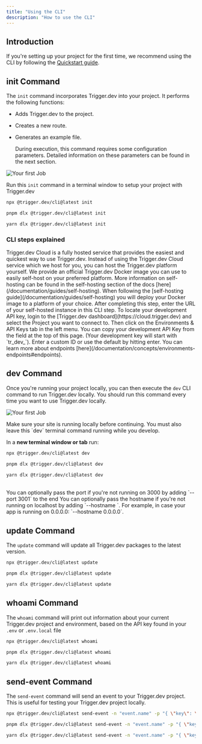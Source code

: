 ```yaml
---
title: "Using the CLI"
description: "How to use the CLI"
---
```


<Snippet file="v2-deprecation-warning.mdx" />

## Introduction

If you're setting up your project for the first time, we recommend using the CLI by following the [Quickstart guide](/documentation/quickstart).

## init Command

The `init` command incorporates Trigger.dev into your project. It performs the following functions:

- Adds Trigger.dev to the project.
- Creates a new route.
- Generates an example file.

  During execution, this command requires some configuration parameters. Detailed information on these parameters can be found in the next section.

![Your first Job](/images/cli-init.gif)

Run this `init` command in a terminal window to setup your project with Trigger.dev

<CodeGroup>

```bash npm
npx @trigger.dev/cli@latest init
```

```bash pnpm
pnpm dlx @trigger.dev/cli@latest init
```

```bash yarn
yarn dlx @trigger.dev/cli@latest init
```

</CodeGroup>

### CLI steps explained

<AccordionGroup>
  <Accordion title="Are you using the Trigger.dev cloud or self-hosted?">
    <ResponseField name="Option 1: Trigger.dev Cloud">
      Trigger.dev Cloud is a fully hosted service that provides the easiest and quickest way to use Trigger.dev.
    </ResponseField>
    <ResponseField name="Option 2: Self-hosted">
      Instead of using the Trigger.dev Cloud service which we host for you, you
      can host the Trigger.dev platform yourself. We provide an official
      Trigger.dev Docker image you can use to easily self-host on your preferred
      platform. More information on self-hosting can be found in the
      self-hosting section of the docs
      [here](/documentation/guides/self-hosting).
      <Accordion title="Enter the URL of your self-hosted Trigger.dev instance">
        When following the [self-hosting guide](/documentation/guides/self-hosting) you will deploy your Docker image to a platform of your choice. After completing this step, enter the URL of your self-hosted instance in this CLI step. 
      </Accordion>
    </ResponseField>

  </Accordion>

<Accordion title="Enter your development API key">
  To locate your development API key, login to the [Trigger.dev
  dashboard](https://cloud.trigger.dev) and select the Project you want to connect to. Then click on
  the Environments & API Keys tab in the left menu. You can copy your development API Key from the
  field at the top of this page. (Your development key will start with `tr_dev_`).
</Accordion>

<Accordion title="Enter a unique ID for your endpoint">
  Enter a custom ID or use the default by hitting enter. You can learn more about endpoints
  [here](/documentation/concepts/environments-endpoints#endpoints).
</Accordion>

</AccordionGroup>

## dev Command

Once you're running your project locally, you can then execute the `dev` CLI command to run Trigger.dev locally. You should run this command every time you want to use Trigger.dev locally.

![Your first Job](/images/cli-dev.gif)

<Warning>
  Make sure your site is running locally before continuing. You must also leave this `dev` terminal
  command running while you develop.
</Warning>

In a **new terminal window or tab** run:

<CodeGroup>

```bash npm
npx @trigger.dev/cli@latest dev
```

```bash pnpm
pnpm dlx @trigger.dev/cli@latest dev
```

```bash yarn
yarn dlx @trigger.dev/cli@latest dev
```

</CodeGroup>
<br />
<Note>
  You can optionally pass the port if you're not running on 3000 by adding
  `--port 3001` to the end
</Note>
<Note>
  You can optionally pass the hostname if you're not running on localhost by adding
  `--hostname <host>`. For example, in case your app is running on 0.0.0.0: `--hostname 0.0.0.0`.
</Note>

## update Command

The `update` command will update all Trigger.dev packages to the latest version.

<CodeGroup>

```bash npm
npx @trigger.dev/cli@latest update
```

```bash pnpm
pnpm dlx @trigger.dev/cli@latest update
```

```bash yarn
yarn dlx @trigger.dev/cli@latest update
```

</CodeGroup>

## whoami Command

The `whoami` command will print out information about your current Trigger.dev project and environment, based on the API key found in your `.env` or `.env.local` file

<CodeGroup>

```bash npm
npx @trigger.dev/cli@latest whoami
```

```bash pnpm
pnpm dlx @trigger.dev/cli@latest whoami
```

```bash yarn
yarn dlx @trigger.dev/cli@latest whoami
```

</CodeGroup>

## send-event Command

The `send-event` command will send an event to your Trigger.dev project. This is useful for testing your Trigger.dev project locally.

<CodeGroup>

```bash npm
npx @trigger.dev/cli@latest send-event -n "event.name" -p "{ \"key\": \"value\" }"
```

```bash pnpm
pnpm dlx @trigger.dev/cli@latest send-event -n "event.name" -p "{ \"key\": \"value\" }"
```

```bash yarn
yarn dlx @trigger.dev/cli@latest send-event -n "event.name" -p "{ \"key\": \"value\" }"
```

</CodeGroup>
